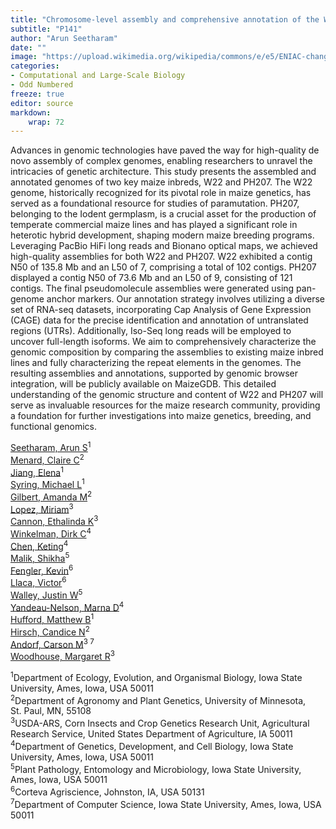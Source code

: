 ```yaml
---
title: "Chromosome-level assembly and comprehensive annotation of the W22 and PH207 maize inbreds"
subtitle: "P141"
author: "Arun Seetharam"
date: ""
image: "https://upload.wikimedia.org/wikipedia/commons/e/e5/ENIAC-changing_a_tube.jpg"
categories: 
- Computational and Large-Scale Biology
- Odd Numbered
freeze: true
editor: source
markdown: 
    wrap: 72
---
```


Advances in genomic technologies have paved the way for high-quality de novo assembly of complex genomes, enabling researchers to unravel the intricacies of genetic architecture. This study presents the assembled and annotated genomes of two key maize inbreds, W22 and PH207. The W22 genome, historically recognized for its pivotal role in maize genetics, has served as a foundational resource for studies of paramutation. PH207, belonging to the Iodent germplasm, is a crucial asset for the production of temperate commercial maize lines and has played a significant role in heterotic hybrid development, shaping modern maize breeding programs. Leveraging PacBio HiFi long reads and Bionano optical maps, we achieved high-quality assemblies for both W22 and PH207. W22 exhibited a contig N50 of 135.8 Mb and an L50 of 7, comprising a total of 102 contigs. PH207 displayed a contig N50 of 73.6 Mb and an L50 of 9, consisting of 121 contigs. The final pseudomolecule assemblies were generated using pan-genome anchor markers. Our annotation strategy involves utilizing a diverse set of RNA-seq datasets, incorporating Cap Analysis of Gene Expression (CAGE) data for the precise identification and annotation of untranslated regions (UTRs). Additionally, Iso-Seq long reads will be employed to uncover full-length isoforms. We aim to comprehensively characterize the genomic composition by comparing the assemblies to existing maize inbred lines and fully characterizing the repeat elements in the genomes. The resulting assemblies and annotations, supported by genomic browser integration, will be publicly available on MaizeGDB. This detailed understanding of the genomic structure and content of W22 and PH207 will serve as invaluable resources for the maize research community, providing a foundation for further investigations into maize genetics, breeding, and functional genomics.

<a href='mailto:arnstrm@iastate.edu'>Seetharam, Arun S</a><sup>1</sup><br><a href='mailto:menar060@umn.edu'>Menard, Claire C</a><sup>2</sup><br><a href='mailto:elenaj@iastate.edu'>Jiang, Elena</a><sup>1</sup><br><a href='mailto:mlsyring@iastate.edu'>Syring, Michael L</a><sup>1</sup><br><a href='mailto:agilber@umn.edu'>Gilbert, Amanda M</a><sup>2</sup><br><a href='mailto:miriam.lopez@usda.gov'>Lopez, Miriam</a><sup>3</sup><br><a href='mailto:ethy.cannon@usda.gov'>Cannon, Ethalinda K</a><sup>3</sup><br><a href='mailto:dwink@iastate.edu'>Winkelman, Dirk C</a><sup>4</sup><br><a href='mailto:kchen@iastate.edu'>Chen, Keting</a><sup>4</sup><br><a href='mailto:smalik@iastate.edu'>Malik, Shikha</a><sup>5</sup><br><a href='mailto:kevin.a.fengler@corteva.com'>Fengler, Kevin</a><sup>6</sup><br><a href='mailto:victor.llaca@corteva.com'>Llaca, Victor</a><sup>6</sup><br><a href='mailto:jwalley@iastate.edu'>Walley, Justin W</a><sup>5</sup><br><a href='mailto:myn@iastate.edu'>Yandeau-Nelson, Marna D</a><sup>4</sup><br><a href='mailto:mhufford@iastate.edu'>Hufford, Matthew B</a><sup>1</sup><br><a href='mailto:cnhirsch@umn.edu'>Hirsch, Candice N</a><sup>2</sup><br><a href='mailto:carson.andorf@usda.gov'>Andorf, Carson M</a><sup>3 7</sup><br><a href='mailto:Margaret.Woodhouse@usda.gov'>Woodhouse, Margaret R</a><sup>3</sup><br>

<sup>1</sup>Department of Ecology, Evolution, and Organismal Biology, Iowa State University, Ames, Iowa, USA 50011<br><sup>2</sup>Department of Agronomy and Plant Genetics, University of Minnesota, St. Paul, MN, 55108<br><sup>3</sup>USDA-ARS, Corn Insects and Crop Genetics Research Unit, Agricultural Research Service, United States Department of Agriculture, IA 50011<br><sup>4</sup>Department of Genetics, Development, and Cell Biology, Iowa State University, Ames, Iowa, USA 50011<br><sup>5</sup>Plant Pathology, Entomology and Microbiology, Iowa State University, Ames, Iowa, USA 50011<br><sup>6</sup>Corteva Agriscience, Johnston, IA, USA 50131<br><sup>7</sup>Department of Computer Science, Iowa State University, Ames, Iowa, USA 50011<br>